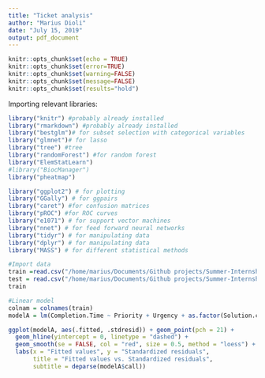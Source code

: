 ```yaml
---
title: "Ticket analysis"
author: "Marius Dioli"
date: "July 15, 2019"
output: pdf_document
---
```


```r
knitr::opts_chunk$set(echo = TRUE)
knitr::opts_chunk$set(error=TRUE)
knitr::opts_chunk$set(warning=FALSE)
knitr::opts_chunk$set(message=FALSE)
knitr::opts_chunk$set(results="hold")
```

Importing relevant libraries:
```r
library("knitr") #probably already installed
library("rmarkdown") #probably already installed
library("bestglm")# for subset selection with categorical variables
library("glmnet")# for lasso
library("tree") #tree
library("randomForest") #for random forest
library("ElemStatLearn")
#library("BiocManager")
library("pheatmap")

library("ggplot2") # for plotting
library("GGally") # for ggpairs
library("caret") #for confusion matrices
library("pROC") #for ROC curves
library("e1071") # for support vector machines
library("nnet") # for feed forward neural networks
library("tidyr") # for manipulating data
library("dplyr") # for manipulating data
library("MASS") # for different statistical methods
```

```r
#Import data
train =read.csv("/home/marius/Documents/Github projects/Summer-Internship/Time regression data reg_train")
test = read.csv("/home/marius/Documents/Github projects/Summer-Internship/Time regression data reg_test")
train
```

```r
#Linear model
colnam = colnames(train)
modelA = lm(Completion.Time ~ Priority + Urgency + as.factor(Solution.category) + Project.related + Impact + as.factor(Company) + as.factor(Close.code) + as.factor(Incident.state) + as.factor(Escalation) + as.factor(Subcategory) + as.factor(Service.Area) + as.factor(Assignment.group), data = train)

ggplot(modelA, aes(.fitted, .stdresid)) + geom_point(pch = 21) +
  geom_hline(yintercept = 0, linetype = "dashed") +
  geom_smooth(se = FALSE, col = "red", size = 0.5, method = "loess") +
  labs(x = "Fitted values", y = "Standardized residuals",
       title = "Fitted values vs. Standardized residuals",
       subtitle = deparse(modelA$call))
```

